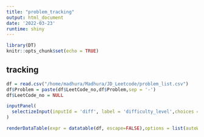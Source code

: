 ```yaml
---
title: "problem_tracking"
output: html_document
date: '2022-03-23'
runtime: shiny
---
```




```r
library(DT)
knitr::opts_chunk$set(echo = TRUE)
```


## tracking

```r
df = read.csv("/home/madhura/Madhura/JD_Leetcode/problem_list.csv")
df$Problem = paste(df$LeetCode_no,df$Problem,sep = '-')
df$LeetCode_no = NULL

inputPanel(
  selectizeInput(inputId = 'diff', label = 'difficulty_level',choices =  c("easy","medium","hard"),multiple = TRUE)
)

renderDataTable(expr = datatable(df, escape=FALSE),options = list(autoWidth = T))
```
